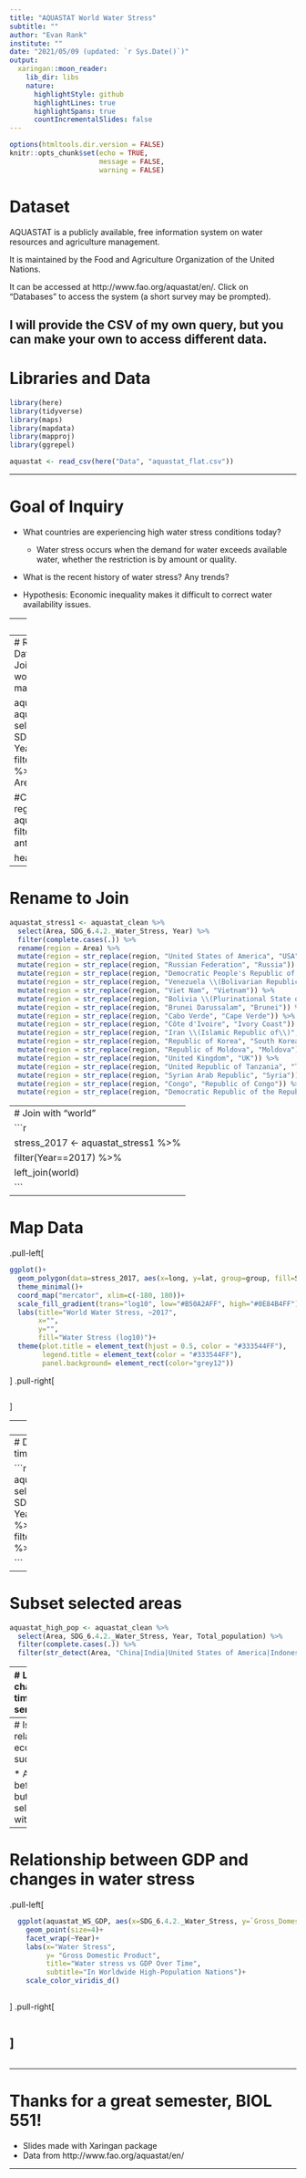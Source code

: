 ```yaml
---
title: "AQUASTAT World Water Stress"
subtitle: ""
author: "Evan Rank"
institute: ""
date: "2021/05/09 (updated: `r Sys.Date()`)"
output:
  xaringan::moon_reader:
    lib_dir: libs
    nature:
      highlightStyle: github
      highlightLines: true
      highlightSpans: true
      countIncrementalSlides: false
---
```


```r
options(htmltools.dir.version = FALSE)
knitr::opts_chunk$set(echo = TRUE,
                      message = FALSE,
                      warning = FALSE)
```
# Dataset

AQUASTAT is a publicly available, free information system on water resources and agriculture management.

It is maintained by the Food and Agriculture Organization of the United Nations.

It can be accessed at http://www.fao.org/aquastat/en/. Click on "Databases" to access the system (a short survey may be prompted).

I will provide the CSV of my own query, but you can make your own to access different data.
---

# Libraries and Data

```r
library(here)
library(tidyverse)
library(maps)
library(mapdata)
library(mapproj)
library(ggrepel)

aquastat <- read_csv(here("Data", "aquastat_flat.csv"))
```

---

# Goal of Inquiry

* What countries are experiencing high water stress conditions today?
  + Water stress occurs when the demand for water exceeds available water, whether the restriction is by amount or quality.
  
* What is the recent history of water stress? Any trends?

* Hypothesis: Economic inequality makes it difficult to correct water availability issues.

---
# Cleaning Data

```r
aquastat_wide <- aquastat %>% 
  select(Area, Variable_Name, Year, Value) %>% 
  filter(complete.cases(.)) %>% 
  pivot_wider(names_from = Variable_Name, values_from = Value)

colClean <- function(x){ colnames(x) <- gsub(" ", "_", colnames(x)); x }

aquastat_clean <- colClean(aquastat_wide)
```

---
# Recent Water Stress Data - Mapping
* Prep to Join with "world"
```r
world <- map_data("world")

aquastat_stress <- aquastat_clean %>% 
  select(Area, SDG_6.4.2._Water_Stress, Year) %>% 
  filter(complete.cases(.)) %>% 
  rename(region = Area)

#Check for unjoined regions
anti_2017 <- aquastat_stress %>% 
  filter(Year==2017) %>% 
  anti_join(world)

head(anti_2017)
```
---
# Rename to Join

```r
aquastat_stress1 <- aquastat_clean %>% 
  select(Area, SDG_6.4.2._Water_Stress, Year) %>% 
  filter(complete.cases(.)) %>% 
  rename(region = Area) %>% 
  mutate(region = str_replace(region, "United States of America", "USA")) %>% 
  mutate(region = str_replace(region, "Russian Federation", "Russia")) %>% 
  mutate(region = str_replace(region, "Democratic People's Republic of Korea", "North Korea")) %>% 
  mutate(region = str_replace(region, "Venezuela \\(Bolivarian Republic of\\)", "Venezuela")) %>% 
  mutate(region = str_replace(region, "Viet Nam", "Vietnam")) %>%
  mutate(region = str_replace(region, "Bolivia \\(Plurinational State of\\)", "Bolivia")) %>%
  mutate(region = str_replace(region, "Brunei Darussalam", "Brunei")) %>%
  mutate(region = str_replace(region, "Cabo Verde", "Cape Verde")) %>%
  mutate(region = str_replace(region, "Côte d'Ivoire", "Ivory Coast")) %>%
  mutate(region = str_replace(region, "Iran \\(Islamic Republic of\\)", "Iran")) %>%
  mutate(region = str_replace(region, "Republic of Korea", "South Korea")) %>%
  mutate(region = str_replace(region, "Republic of Moldova", "Moldova")) %>%
  mutate(region = str_replace(region, "United Kingdom", "UK")) %>%
  mutate(region = str_replace(region, "United Republic of Tanzania", "Tanzania")) %>%
  mutate(region = str_replace(region, "Syrian Arab Republic", "Syria")) %>% 
  mutate(region = str_replace(region, "Congo", "Republic of Congo")) %>% 
  mutate(region = str_replace(region, "Democratic Republic of the Republic of Congo", "Democratic Republic of the Congo"))
```
---
# Join with "world"
```r
stress_2017 <- aquastat_stress1 %>% 
  filter(Year==2017) %>% 
  left_join(world)
```
---

# Map Data

.pull-left[
```r
ggplot()+
  geom_polygon(data=stress_2017, aes(x=long, y=lat, group=group, fill=SDG_6.4.2._Water_Stress), color="black")+
  theme_minimal()+
  coord_map("mercator", xlim=c(-180, 180))+
  scale_fill_gradient(trans="log10", low="#B50A2AFF", high="#0E84B4FF")+
  labs(title="World Water Stress, ~2017",
       x="",
       y="",
       fill="Water Stress (log10)")+
  theme(plot.title = element_text(hjust = 0.5, color = "#333544FF"),
        legend.title = element_text(color = "#333544FF"),
        panel.background= element_rect(color="grey12"))


```
]
.pull-right[
```r

```
]

---
```r

```

---
# Deciding what to fit in a time-series

```r
aquastat_stress2 <- aquastat_clean %>% 
  select(Area, SDG_6.4.2._Water_Stress, Year, Total_population) %>% 
  filter(complete.cases(.)) %>% 
  filter(Year==1992)

```
---
# Subset selected areas
```r
aquastat_high_pop <- aquastat_clean %>% 
  select(Area, SDG_6.4.2._Water_Stress, Year, Total_population) %>% 
  filter(complete.cases(.)) %>% 
  filter(str_detect(Area, "China|India|United States of America|Indonesia|Brazil|Russian Federation|Japan|Pakistan|Nigeria|Mexico|Germany|Viet Nam|Iran \\(Islamic Republic of\\)|Egypt|United Kingdom"))
```
---
# Line chart in time series

.pull-left[
```r
ggplot(aquastat_high_pop, aes(x=Year, y= SDG_6.4.2._Water_Stress, color=Area, label=Area))+
  geom_line(size=1.5)+
  geom_text_repel(data = aquastat_high_pop %>% filter(Year == 2017), nudge_x = 2, size=4, show.legend = FALSE)+
  labs(x= "Year",
       y= "Water Stress",
       title= "Water Stress by Year",
       subtitle="In Worldwide High-Population Nations",
       color= "Country")+
  scale_color_viridis_d()+
  theme(plot.title=element_text(hjust=0.5),
        plot.subtitle=element_text(hjust=0.5))
```
]

.pull-right[
```r

```
]
---
# Is this related to economic success?

* As before but selecting with GDP
```r
aquastat_WS_GDP <- aquastat_clean %>% 
  select(Area, SDG_6.4.2._Water_Stress, Year, Total_population, `Gross_Domestic_Product_(GDP)`) %>% 
  filter(complete.cases(.)) %>% 
  filter(str_detect(Area, "China|India|United States of America|Indonesia|Brazil|Russian Federation|Japan|Pakistan|Nigeria|Mexico|Germany|Viet Nam|Iran \\(Islamic Republic of\\)|Egypt|United Kingdom"))
```

---

# Relationship between GDP and changes in water stress
.pull-left[
```r
  ggplot(aquastat_WS_GDP, aes(x=SDG_6.4.2._Water_Stress, y=`Gross_Domestic_Product_(GDP)`, color=Area))+ 
    geom_point(size=4)+
    facet_wrap(~Year)+
    labs(x="Water Stress",
         y= "Gross Domestic Product",
         title="Water stress vs GDP Over Time",
         subtitle="In Worldwide High-Population Nations")+
    scale_color_viridis_d()
  
```
]
.pull-right[
```r

```
]
---

```r

```
---

# Thanks for a great semester, BIOL 551!

* Slides made with Xaringan package
* Data from http://www.fao.org/aquastat/en/

---









